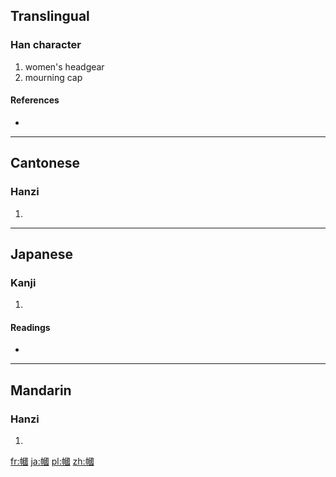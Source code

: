 {{also|帼}}
==Translingual==

===Han character===
{{Han char|rn=50|rad=巾|as=11|sn=14|four=4620<sub>0</sub>|canj=中月田戈一 (LBWIM)}}

# women's headgear
# mourning cap

====References====
* {{Han ref|kx=0336.050|dkj=09057|dj=0643.060|hdz=10752.050|uh=5E57|ud=24151|bh=B9F6|bd=47606}}

----

==Cantonese==

===Hanzi===
{{yue-hanzi|jyut=|y=gwok3|sim=帼}}

# {{defn|Cantonese|sort=巾11}}

----

==Japanese==

===Kanji===
{{ja-kanji|grade=|rs=巾11}}

# {{defn|Japanese|sort=巾11}}

====Readings====
* {{ja-readings|on=[[かく]] (kaku)|kun=[[かみかざり]] (kamikazari)}}

----

==Mandarin==

===Hanzi===
{{cmn-hanzi|sim=帼|pin=[[guó]] ([[guo2]])|wg=kuo<sup>2</sup>}}

# {{defn|Mandarin|sort=巾11}}

[[fr:幗]]
[[ja:幗]]
[[pl:幗]]
[[zh:幗]]